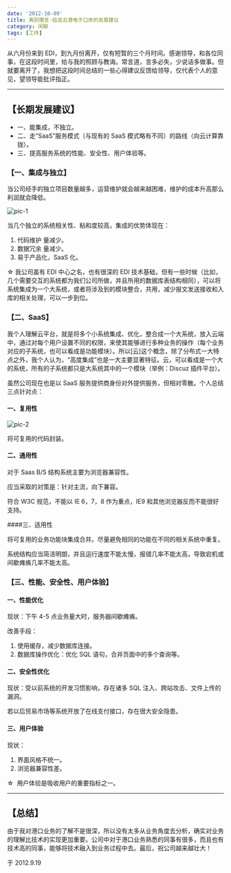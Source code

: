 ```yaml
---
date: '2012-10-09'
title: 离别赠言·给连云港电子口岸的发展建议
category: 闲聊
tags: [工作]
---
```


从六月份来到 EDI，到九月份离开，仅有短暂的三个月时间。感谢领导，和各位同事，在这段时间里，给与我的照顾与教诲。常言道，言多必失，少说话多做事。但就要离开了，我想把这段时间总结的一些心得建议反馈给领导，仅代表个人的意见，望领导能批评指正。

---

## 【长期发展建议】

- 一、能集成，不独立。
- 二、走“SaaS”服务模式（与现有的 SaaS 模式略有不同）的路线（向云计算靠拢）。
- 三、提高服务系统的性能、安全性、用户体验等。

### 【一、集成与独立】

当公司经手的独立项目数量越多，运营维护就会越来越困难，维护的成本升高那么利润就会降低。

![pic-1](http://w3log.qiniudn.com/wp-content/uploads/2012/10/QQ20120923-1.png)

当几个独立的系统相关性、粘和度较高，集成的优势体现在：

1. 代码维护 量减少。
2. 数据冗余 量减少。
3. 易于产品化，SaaS 化。

☆ 我公司虽有 EDI 中心之名，也有很深的 EDI 技术基础，但有一些时候（比如，几个需要交互的系统都为我们公司所做，并且所用的数据库表结构相同），可以将系统集成为一个大系统，或者将涉及到的模块整合，共用，减少报文发送接收和入库的相关处理，可以一步到位。

### 【二、SaaS】

我个人理解云平台，就是将多个小系统集成、优化，整合成一个大系统，放入云端中，通过对每个用户设置不同的权限，来使其能够进行多种业务的操作（每个业务对应的子系统，也可以看成是功能模块）。所以[云]这个概念，除了分布式一大特点之外，我个人认为，“高度集成”也是一大主要显著特征。云，可以看成是一个大的系统，所有的子系统都只是大系统其中的一个模块（举例：Discuz 插件平台）。

虽然公司现在也是以 SaaS 服务提供商身份对外提供服务，但相对零散。个人总结三点针对点：

#### 一、复用性

![pic-2](http://w3log.qiniudn.com/wp-content/uploads/2012/10/QQ20120923-2.png)

将可复用的代码封装。

#### 二、通用性

对于 Saas B/S 结构系统主要为浏览器兼容性。

应当采取的对策是：针对主流，向下兼容。

符合 W3C 规范，不能以 IE 6，7，8 作为重点，IE9 和其他浏览器反而不能很好支持。

####三、适用性

将可复用的业务功能块集成合并。尽量避免相同的功能在不同的相关系统中重复。

系统结构应当简洁明朗，并且运行速度不能太慢，报错几率不能太高，导致宕机或间歇瘫痪几率不能太高。

### 【三、性能、安全性、用户体验】

#### 一、性能优化

现状：下午 4-5 点业务量大时，服务器间歇瘫痪。

改善手段：

1. 使用缓存，减少数据库连接。
2. 数据库操作优化：优化 SQL 语句，合并页面中的多个查询等。

#### 二、安全性优化

现状：受以前系统的开发习惯影响，存在诸多 SQL 注入、跨站攻击、文件上传的漏洞。

若以后贸易市场等系统开放了在线支付接口，存在很大安全隐患。

#### 三、用户体验

现状：

1. 界面风格不统一。
2. 浏览器兼容性差。

☆  用户体验是吸收用户的重要指标之一。

---

## 【总结】

由于我对港口业务的了解不是很深，所以没有太多从业务角度去分析，确实对业务的理解比技术的实现更加重要。公司中对于港口业务熟悉的同事有很多，而且也有技术高的同事，能够将技术融入到业务过程中去。最后，祝公司越来越壮大！

于 2012.9.19
